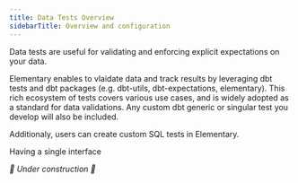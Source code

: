 ```yaml
---
title: Data Tests Overview
sidebarTitle: Overview and configuration
---
```


Data tests are useful for validating and enforcing explicit expectations on your data.

Elementary enables to vlaidate data and track results by leveraging dbt tests and dbt packages (e.g. dbt-utils, dbt-expectations, elementary).
This rich ecosystem of tests covers various use cases, and is widely adopted as a standard for data validations.
Any custom dbt generic or singular test you develop will also be included.  

Additionaly, users can create custom SQL tests in Elementary. 



Having a single interface 




_🚧 Under construction 🚧_